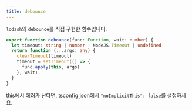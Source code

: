 ```yaml
---
title: debounce
---
```


`lodash`의 `debounce`를 직접 구현한 함수입니다.

```ts title="utils/debounce.ts"
export function debounce(func: Function, wait: number) {
  let timeout: string | number | NodeJS.Timeout | undefined
  return function (...args: any) {
    clearTimeout(timeout)
    timeout = setTimeout(() => {
      func.apply(this, args)
    }, wait)
  }
}
```

this에서 에러가 난다면, tsconfig.json에서 `"noImplicitThis": false`를 설정하세요.
